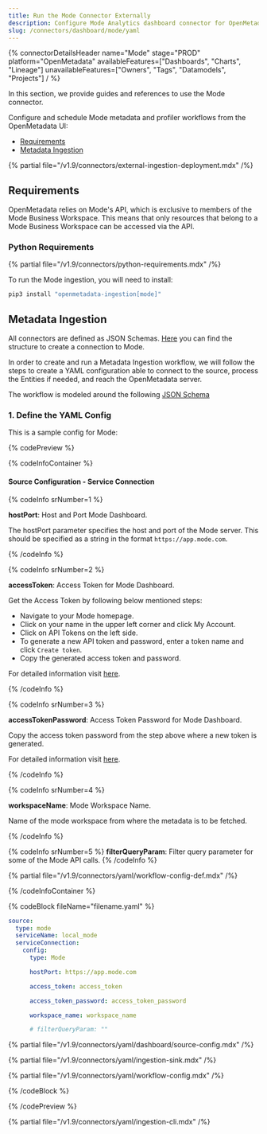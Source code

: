 ```yaml
---
title: Run the Mode Connector Externally
description: Configure Mode Analytics dashboard connector for OpenMetadata using YAML. Step-by-step setup guide with examples to integrate your Mode dashboards seamlessly.
slug: /connectors/dashboard/mode/yaml
---
```



{% connectorDetailsHeader
name="Mode"
stage="PROD"
platform="OpenMetadata"
availableFeatures=["Dashboards", "Charts", "Lineage"]
unavailableFeatures=["Owners", "Tags", "Datamodels", "Projects"]
/ %}

In this section, we provide guides and references to use the Mode connector.

Configure and schedule Mode metadata and profiler workflows from the OpenMetadata UI:

- [Requirements](#requirements)
- [Metadata Ingestion](#metadata-ingestion)

{% partial file="/v1.9/connectors/external-ingestion-deployment.mdx" /%}

## Requirements

OpenMetadata relies on Mode's API, which is exclusive to members of the Mode Business Workspace. This means that only resources that belong to a Mode Business Workspace can be accessed via the API.

### Python Requirements

{% partial file="/v1.9/connectors/python-requirements.mdx" /%}

To run the Mode ingestion, you will need to install:

```bash
pip3 install "openmetadata-ingestion[mode]"
```

## Metadata Ingestion

All connectors are defined as JSON Schemas.
[Here](https://github.com/open-metadata/OpenMetadata/blob/main/openmetadata-spec/src/main/resources/json/schema/entity/services/connections/dashboard/modeConnection.json)
you can find the structure to create a connection to Mode.

In order to create and run a Metadata Ingestion workflow, we will follow
the steps to create a YAML configuration able to connect to the source,
process the Entities if needed, and reach the OpenMetadata server.

The workflow is modeled around the following
[JSON Schema](https://github.com/open-metadata/OpenMetadata/blob/main/openmetadata-spec/src/main/resources/json/schema/metadataIngestion/workflow.json)

### 1. Define the YAML Config

This is a sample config for Mode:

{% codePreview %}

{% codeInfoContainer %}

#### Source Configuration - Service Connection

{% codeInfo srNumber=1 %}

**hostPort**: Host and Port Mode Dashboard.

The hostPort parameter specifies the host and port of the Mode server. This should be specified as a string in the format `https://app.mode.com`.

{% /codeInfo %}

{% codeInfo srNumber=2 %}

**accessToken**: Access Token for Mode Dashboard.

Get the Access Token by following below mentioned steps:
- Navigate to your Mode homepage.
- Click on your name in the upper left corner and click My Account.
- Click on API Tokens on the left side.
- To generate a new API token and password, enter a token name and click `Create token`.
- Copy the generated access token and password.

For detailed information visit [here](https://mode.com/developer/api-reference/introduction/).

{% /codeInfo %}

{% codeInfo srNumber=3 %}

**accessTokenPassword**: Access Token Password for Mode Dashboard.

Copy the access token password from the step above where a new token is generated.

For detailed information visit [here](https://mode.com/developer/api-reference/introduction/).

{% /codeInfo %}

{% codeInfo srNumber=4 %}

**workspaceName**: Mode Workspace Name.

Name of the mode workspace from where the metadata is to be fetched.

{% /codeInfo %}

{% codeInfo srNumber=5 %}
**filterQueryParam**: Filter query parameter for some of the Mode API calls.
{% /codeInfo %}

<SourceConfigDef />

<IngestionSinkDef />

{% partial file="/v1.9/connectors/yaml/workflow-config-def.mdx" /%}

{% /codeInfoContainer %}

{% codeBlock fileName="filename.yaml" %}

```yaml {% isCodeBlock=true %}
source:
  type: mode
  serviceName: local_mode
  serviceConnection:
    config:
      type: Mode
```
```yaml {% srNumber=1 %}
      hostPort: https://app.mode.com
```
```yaml {% srNumber=2 %}
      access_token: access_token
```
```yaml {% srNumber=3 %}
      access_token_password: access_token_password
```
```yaml {% srNumber=4 %}
      workspace_name: workspace_name
```
```yaml {% srNumber=5 %}
      # filterQueryParam: ""
```

{% partial file="/v1.9/connectors/yaml/dashboard/source-config.mdx" /%}

{% partial file="/v1.9/connectors/yaml/ingestion-sink.mdx" /%}

{% partial file="/v1.9/connectors/yaml/workflow-config.mdx" /%}

{% /codeBlock %}

{% /codePreview %}

{% partial file="/v1.9/connectors/yaml/ingestion-cli.mdx" /%}

